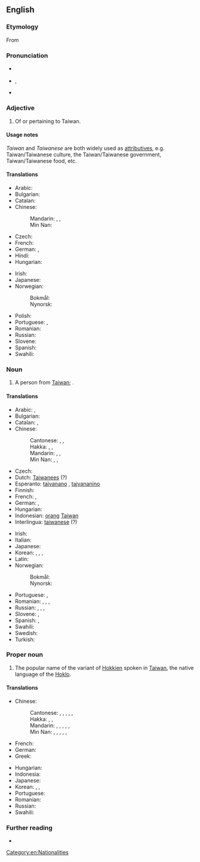 {{also|taiwanese}}
==English==

===Etymology===
From {{suffix|Taiwan|ese|lang=en}}

===Pronunciation===
* {{a|UK}} {{IPA|/taɪwəˈniːz/|lang=en}}
* {{a|US}} {{enPR|tī'wä-nēzʹ}}, {{IPA|/ˌtaɪwɑˈniːz/|lang=en}}
* {{rhymes|iːz|lang=en}}

===Adjective===
{{en-adj}}

# Of or pertaining to Taiwan.

====Usage notes====
''Taiwan'' and ''Taiwanese'' are both widely used as [[attributives]], e.g. Taiwan/Taiwanese culture, the Taiwan/Taiwanese government, Taiwan/Taiwanese food, etc.

====Translations====
{{trans-top|relating to Taiwan}}
* Arabic: {{t|ar|تَايْوَانِيّ|tr=taywāniyy}}
* Bulgarian: {{t|bg|тайва́нски}}
* Catalan: {{t|ca|taiwanès}}
* Chinese:
*: Mandarin: {{t+|cmn|臺灣|alt=臺灣的|sc=Hani}}, {{t+|cmn|台灣|alt=台灣的|sc=Hani}}, {{t+|cmn|台湾|alt=台湾的|tr=Táiwān de|sc=Hani}}
*: Min Nan: {{t+|nan|臺灣|alt=臺灣的|tr=Tâi-ôan--ê|sc=Hans}}
* Czech: {{t|cs|tchajwanský}}
* French: {{t+|fr|taïwanais}}
* German: {{t|de|taiwanisch}}, {{t+|de|Taiwan|alt=Taiwan-}}
* Hindi: {{t|hi|ताइवानी|tr=tā'ivānī}}
* Hungarian: {{t+|hu|tajvani}}
{{trans-mid}}
* Irish: {{t|ga|Téavánach}}
* Japanese: {{t+|ja|台湾|alt=台湾の|tr=たいわんの, Taiwan no}}
* Norwegian:
*: Bokmål: {{t+|nb|taiwansk}}
*: Nynorsk: {{t+|nn|taiwansk}}
* Polish: {{t+|pl|tajwański}}
* Portuguese: {{t+|pt|taiwanês}}, {{t|pt|taiuanês}}
* Romanian: {{t|ro|taiwanez}}
* Russian: {{t+|ru|тайва́ньский}}
* Slovene: {{t|sl|tájvanski}}
* Spanish: {{t+|es|taiwanés}}
* Swahili: {{t|sw|Kitaiwani}}
{{trans-bottom}}

===Noun===
{{en-noun|Taiwanese}}

# A person from [[Taiwan]]; {{non-gloss definition|usually plural}}.

====Translations====
{{trans-top|person from Taiwan}}
* Arabic: {{t|ar|تَايْوَانِيّ|m|tr=taywāniyy}}, {{t|ar|تَايْوَانِيَّة|f|tr=taywāniyya}}
* Bulgarian: {{t|bg|тайва́нец|m}}
* Catalan: {{t|ca|taiwanès|m}}, {{t|ca|taiwanesa|f}}
* Chinese:
*: Cantonese: {{t|yue|臺灣人|sc=Hani}}, {{t|yue|台灣人|sc=Hani}}, {{t|yue|台湾人|tr=toi4 waan1 jan4|sc=Hani}}
*: Hakka: {{t|hak|臺灣人|sc=Hani}}, {{t|hak|台灣人|sc=Hani}}, {{t|hak|台湾人|tr=Thòi-vàn-ngìn|sc=Hani}}
*: Mandarin: {{t|cmn|臺灣人|sc=Hani}}, {{t+|cmn|台灣人|sc=Hani}}, {{t+|cmn|台湾人|tr=Táiwān-rén|sc=Hani}}
*: Min Nan: {{t+|nan|臺灣人|sc=Hani}}, {{t+|nan|台灣人|sc=Hani}}, {{t|nan|台湾人|tr=Tâi-ôan-lâng|sc=Hani}}
* Czech: {{t|cs|Tchajwanec|m}}
* Dutch: [[Taiwanees]] {{g|m|f}} (?)
* Esperanto: [[tajvanano]] {{qualifier|man or woman}}, [[tajvananino]] {{qualifier|woman}}
* Finnish: {{t+|fi|taiwanilainen}}
* French: {{t+|fr|Taïwanais|m}}, {{t+|fr|Taïwanaise|f}}
* German: {{t|de|Taiwaner|m}}, {{t|de|Taiwanerin|f}}
* Hungarian: {{t+|hu|tajvani}}
* Indonesian: [[orang]] [[Taiwan]]
* Interlingua: [[taiwanese]] (?)
{{trans-mid}}
* Irish: {{t|ga|Téavánach|m}}
* Italian: {{t+|it|taiwanese|m|f}}
* Japanese: {{t+|ja|台湾人|tr=たいわんじん, Taiwanjin}}
* Korean: {{t|ko|대만인|tr=Daeman in}} {{t|ko|臺灣人|sc=Hani}} , {{t|ko|대만 사람|tr=Daeman saram}}, {{t|ko|타이완인|tr=Taiwan in}}, {{t|ko|타이완 사람|tr=Taiwan saram}}
* Latin: {{t|la|taiwanensis}}
* Norwegian:
*: Bokmål: {{t+|nb|taiwaner|m}}
*: Nynorsk: {{t+|nn|taiwanar|m}}
* Portuguese: {{t+|pt|taiwanês|m}}, {{t|pt|taiwanesa|f}}
* Romanian: {{t|ro|taiwanez|m}}, {{t|ro|taiwaneză|f}}, {{t|ro|taiwanezi|p}}, {{t|ro|taiwaneze|f-p}}
* Russian: {{t+|ru|тайва́нец|m}}, {{t|ru|[[жи́тельница]] [[Тайвань|Тайва́ня]]|f}}, {{t|ru|тайва́нька|f}} {{qualifier|colloquial}}, {{t|ru|тайва́нка|f}} {{qualifier|colloquial}}
* Slovene: {{t|sl|Tájvanec|m}}, {{t|sl|Tájvanka|f}}
* Spanish: {{t+|es|taiwanés|m}}, {{t+|es|taiwanesa|f}}
* Swahili: {{t+|sw|Mtaiwani}}
* Swedish: {{t+|sv|taiwanes}}
* Turkish: {{t+|tr|Tayvanlı}}
{{trans-bottom}}

===Proper noun===
{{wikipedia}}
{{en-proper noun}}

# The popular name of the variant of [[Hokkien]] spoken in [[Taiwan]], the native language of the [[Hoklo]].

====Translations====
{{trans-top|language}}
* Chinese:
*: Cantonese: {{t|yue|台灣話|sc=Hani}}, {{t|yue|臺灣話|sc=Hani}}, {{t|yue|台湾话|tr=toi4 waan1 waa6-2|sc=Hani}}, {{t|yue|台語|sc=Hani}}, {{t|yue|臺語|sc=Hani}}, {{t|yue|台语|tr=toi4 jyu5|sc=Hani}}
*: Hakka: {{t|hak|台灣話|sc=Hani}}, {{t|hak|臺灣話|sc=Hani}}, {{t|hak|台湾话|tr=Thòi-vàn-fa|sc=Hani}}
*: Mandarin: {{t+|cmn|台灣話|sc=Hani}}, {{t+|cmn|臺灣話|sc=Hani}}, {{t+|cmn|台湾话|tr=Táiwānhuà|sc=Hani}}, {{t+|cmn|台語|sc=Hani}}, {{t+|cmn|臺語|sc=Hani}}, {{t+|cmn|台语|tr=Táiyǔ|sc=Hani}}
*: Min Nan: {{t+|nan|臺語|sc=Hans}}, {{t+|nan|台語|sc=Hans}}, {{t|nan|台语|tr=Tâi-gí, Tâi-gú|sc=Hans}}, {{t|nan|台灣話|sc=Hani}}, {{t+|nan|臺灣話|sc=Hani}}, {{t|nan|台湾话|tr=Tâi-oân-ōe|sc=Hani}}
* French: {{t+|fr|taïwanais|m}}
* German: {{t+|de|Taiwanisch|n}}
* Greek: {{t|el|ταϊβανικά|n-p}}
{{trans-mid}}
* Hungarian: {{t+|hu|tajvani}}
* Indonesia: {{t+|id|Bahasa Taiwan}}
* Japanese: {{t+|ja|台湾語|tr=たいわんご, Taiwan-go}}
* Korean: {{t|ko|대만어|tr=Daeman-eo}}, {{t|ko|臺灣語|sc=Hani}}, {{t|ko|타이완어|tr=Taiwan-eo}}
* Portuguese: {{t+|pt|taiwanês|m}}
* Romanian: {{t|ro|taiwaneză|f}}
* Russian: {{t+|ru|тайва́ньский|m}} {{qualifier|язы́к, диале́кт}}
* Swahili: {{t|sw|Kitaiwani}}
{{trans-bottom}}

===Further reading===
* {{ethnologue|code=nan}}

[[Category:en:Nationalities]]